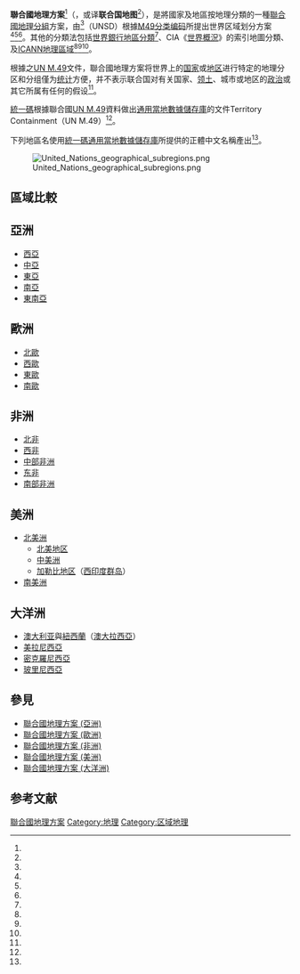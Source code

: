 {{NoteTA
|1=zh:大洋洲邊疆群島;zh-cn:大洋洲边远群岛;zh-tw:大洋洲邊疆群島;zh-hk:大洋洲邊疆群島;
|1=zh:北美;zh-cn:美洲北部;zh-tw:北美;zh-hk:北美;zh-mo::北美;
|1=zh:中美;zh-cn:中美洲;zh-tw:中美;zh-hk:中美洲;zh-mo:中美洲;
|1=zh:加勒比海;zh-cn:加勒比地区;zh-tw:加勒比海;zh-hk:加勒比;zh-mo:加勒比;
}}<!--根據CLDR 27.0.1-->

{{Otheruses|聯合國地理分區}}

'''聯合國地理方案'''<REF name="國際貿易局"/>（{{lang-en|''United Nations geoscheme''}}，或译'''联合国地图'''<REF name="c"/>），是將國家及地區按地理分類的一種[[聯合國地理分組|聯合國地理分組]]方案，由{{link-en|聯合國統計部門|United Nations Statistics Division}}<REF name="AutoJA-1"/>（UNSD）根據[[UN_M.49|M49分类编码]]所提出世界区域划分方案<REF name="Nations2009"/><REF name="Lele2012"/><REF name="KellerCadotte2014"/>。其他的分類法包括[[世界銀行地區分類|世界銀行地區分類]]<REF name="Elborgh-WoytekNewiak2013"/>、CIA《[[世界概況|世界概況]]》的索引地圖分類、及[[ICANN地理區域|ICANN地理區域]]<REF name="AutoJA-2"/><REF name="AutoJA-3"/><REF name="Dong Hoe Koo"/>。

根據{{link-en|聯合國統計部門|United Nations Statistics Division}}之[[UN_M.49|UN M.49]]文件，聯合國地理方案将世界上的[[国家|国家]]或[[地区|地区]]进行特定的地理分区和分组僅为[[统计|统计]]方便，并不表示联合国对有关国家、[[领土|领土]]、城市或地区的[[政治|政治]]或其它所属有任何的假设<REF name="UN M.49"/>。


[[統一碼|統一碼]]根據聯合國[[UN_M.49|UN M.49]]資料做出[[通用當地數據儲存庫|通用當地數據儲存庫]]的文件Territory Containment（UN M.49）<REF name="CLDR"/>。

下列地區名使用[[統一碼|統一碼]][[通用當地數據儲存庫|通用當地數據儲存庫]]所提供的正體中文名稱產出<ref name="CLDR"/>。

[[File:United_Nations_geographical_subregions.png|thumb]]

==區域比較==
{{Col-begin}}
{{File|zh-hant=UN subregion World Natural Earth zht.png|zh-hans=UN subregion World Natural Earth zhs.png|350px|left|thumb|desc=[[聯合國地理方案|聯合國地理方案]]區域（[[公共領域|公共領域]]地圖邊界檔來源：{{link-en|自然地球|Natural Earth}}）|500px}}
{{Col-break|width=50%}}
{{File|zh-hant=World Bank region Natural Earth zht.png|zh-hans=World Bank region Natural Earth zhs.png|350px|left|thumb|desc=[[世界銀行|世界銀行]]地理區域（[[公共領域|公共領域]]地圖邊界檔來源：{{link-en|自然地球|Natural Earth}}）|500px}}
{{Col-end}}

==亞洲==
{{Main|聯合國地理方案 (亞洲)}}
{{Seealso|亚洲}}

*[[西亚|西亞]]
*[[中亚|中亞]]
*[[东亚|東亞]]
*[[南亚|南亞]]
*[[东南亚|東南亞]]

==歐洲==
{{Main|聯合國地理方案（歐洲）}}
{{Seealso|欧洲}}

*[[北歐|北歐]]
*[[西欧|西歐]]
*[[东欧|東歐]]
*[[南欧|南歐]]

==非洲==
{{Main|聯合國地理方案（非洲）}}
{{Seealso|非洲}}

*[[北非|北非]]
*[[西非|西非]]
*[[中部非洲|中部非洲]]
*[[东非|东非]]
*[[南部非洲|南部非洲]]

==美洲==
{{Main|聯合國地理方案（美洲）}}
{{Seealso|美洲}}

*[[北美洲|北美洲]]
**[[北美地区|北美地区]]
**[[中美洲|中美洲]]
**[[加勒比地区|加勒比地区]]（[[西印度群岛|西印度群岛]]）
*[[南美洲|南美洲]]

==大洋洲==
{{Main|聯合國地理方案（大洋洲）}}
{{Seealso|大洋洲|澳大利亞洲}}

*[[澳大利亚|澳大利亚]]與[[新西兰|紐西蘭]]（[[澳大拉西亞|澳大拉西亞]]）
*[[美拉尼西亚|美拉尼西亞]]
*[[密克罗尼西亚群岛|密克羅尼西亞]]
*[[玻里尼西亞|玻里尼西亞]]

==參見==
* [[聯合國地理方案_(亞洲)|聯合國地理方案 (亞洲)]]
* [[聯合國地理方案_(歐洲)|聯合國地理方案 (歐洲)]]
* [[聯合國地理方案_(非洲)|聯合國地理方案 (非洲)]]
* [[聯合國地理方案_(美洲)|聯合國地理方案 (美洲)]]
* [[聯合國地理方案_(大洋洲)|聯合國地理方案 (大洋洲)]]

== 参考文献 ==
{{reflist
|refs = 
<ref name="國際貿易局">{{cite web |author=國際貿易局 |title=大波羅的海國家整體經貿情勢概況 |quote=歐洲大陸地理次區域有很多種分法，若按聯合國M49分類編碼所設計的《聯合國地理方案》（United Nations geoscheme），可將大波羅的海國家分成北歐、東歐兩大地理.... |language=zh-tw |url = http://www.trade.gov.tw/App_Ashx/File.ashx?FilePath=../Files/Doc/ad8006e8-f7e6-4364-88ee-8d934ff6e578.doc}}</ref>

<ref name=c>{{Citation |author=陈宜幸 |title=南亚区域主义之演变——以南亚区域合作协会为例 |journal=[[南華大學_(台灣)|南华大学]]国际暨大陆事务学系亚太研究所硕士班硕士论文 |volume= |issue= |location=[[台湾|台湾]] |year=2009 |page=30 |url=http://libserver2.nhu.edu.tw/ETD-db/ETD-search/getfile?URN=etd-0626109-190747&filename=etd-0626109-190747.pdf |publisher=南华大学图书馆 |accessdate=2014-03-30 |language=zh-tw |archive-url=https://web.archive.org/web/20140330083247/http://libserver2.nhu.edu.tw/ETD-db/ETD-search/getfile?URN=etd-0626109-190747&filename=etd-0626109-190747.pdf |archive-date=2014-03-30 |dead-url=yes }}</ref>

<ref name="AutoJA-1">[http://www.judicial.gov.tw/juds/relanet.htm#w2_2 聯合國統計部門]</ref>

<ref name="Nations2009">{{cite book|author=United Nations|title=World Statistics Pocketbook 2008|url=http://books.google.com/books?id=QwYwzmVhesoC&pg=PA232|year=2009|publisher=United Nations Publications|isbn=978-92-1-161524-1|pages=232|quote=region (geographical)}}</ref>

<ref name="Lele2012">{{cite book|author=Ajey Lele|title=Asian Space Race: Rhetoric or Reality?|url=http://books.google.com/books?id=chtAqyOp9OEC&pg=PA8|date=20 October 2012|publisher=Springer Science & Business Media|isbn=978-81-322-0733-7|pages=8–|quote=Te best option to identify the states from Asia could be use the United Nations (UN) geoscheme for Asia. As per this, Asia is subdivided to four broad categories: Wastern Asia, .. ...}}</ref>

<ref name="KellerCadotte2014">{{cite book|author1=Reuben P. Keller|author2=Marc W. Cadotte|author3=Glenn Sandiford|title=Invasive Species in a Globalized World: Ecological, Social, and Legal Perspectives on Policy|url=http://books.google.com/books?id=SLIyBQAAQBAJ&pg=PA128|date=24 November 2014|publisher=University of Chicago Press|isbn=978-0-226-16618-6|pages=128–}}</ref>

<ref name="Elborgh-WoytekNewiak2013">{{cite book|author1=Ms. Katrin Elborgh-Woytek|author2=Ms. Monique Newiak|author3=Ms. Kalpana Kochhar|coauthors=Ms. Stefania Fabrizio, Kangni Kpodar, Mr. Philippe Wingender, Mr. Benedict J. Clements, Mr. Gerd Schwartz|title=Women, Work, and the Economy:Macroeconomic Gains from Gender Equity|url=http://books.google.com/books?id=rdi1AQAAQBAJ&pg=PA7|date=20 September 2013|publisher=International Monetary Fund|isbn=978-1-4843-9529-5|pages=7|quote=Country groups are based on UN geoscheme and World Bank regional classification}}</ref>

<ref name="AutoJA-2">[https://meetings.icann.org/en/regions ICANN Geographic Regions]</ref>

<ref name="AutoJA-3">[https://ccnso.icann.org/workinggroups/ccnso-final-report-regions-wg-240907.pdf  ICANN Geographical Regions, Final Report by the ccNSO Regions Working Group],  For Submission to the ICANN Board, 24 September 2007</ref>

<ref name="Dong Hoe Koo">{{cite journal |author=구동회（Dong Hoe Koo） |date=2013 |title=A Case Study on the Classification Systems of World Regions: Characteristics and Implications(세계지역구분체계에 관한 사례 연구: 특성과 함의) |url= https://www.happycampus.com/doc/12322660/ |journal=National Geographic Society (formerly the Korea Institute of Geography Education) 국토지리학회（구 한국지리교육학회） |publisher= |volume= 47 |issue=4 |pages=415-426 |doi= |access-date=5 September 2015 |language=ko }}</ref>

<ref name="UN M.49">{{Cite web |url = http://unstats.un.org/unsd/methods/m49/m49.htm |title = Standard Country or Area Codes for Statistical Use |accessdate = 2014-03-31 |author = 聯合國統計司 |publisher = 聯合國統計司 |language = en }}</ref>

<ref name="CLDR">{{Cite web |url = http://www.unicode.org/cldr/charts/latest/supplemental/territory_containment_un_m_49.html  |title =（Territory ContainmentUN M.49） |accessdate=2015-09-07 |author=[[Unicode|Unicode]] |date = 2013-10-31 |publisher= [[Unicode|Unicode]] |language=en }}</ref>
}}

[[Category:聯合國地理方案|]]
[[Category:地理|Category:地理]]
[[Category:区域地理|Category:区域地理]]
